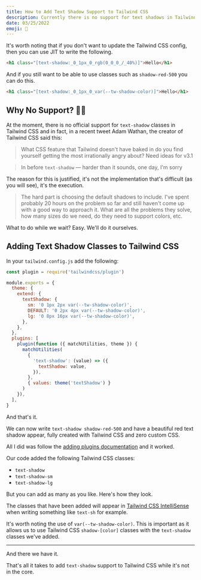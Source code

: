 ```yaml
---
title: How to Add Text Shadow Support to Tailwind CSS
description: Currently there is no support for text shadows in Tailwind CSS, even though it's one of the most requested features. Find out how to add it yourself.
date: 03/25/2022
emoji: 👤
---
```


It's worth noting that if you don't want to update the Tailwind CSS config, then you can use JIT to write the following.

```html
<h1 class="[text-shadow:_0_1px_0_rgb(0_0_0_/_40%)]">Hello</h1>
```

And if you still want to be able to use classes such as `shadow-red-500` you can do this.

```html
<h1 class="[text-shadow:_0_1px_0_var(--tw-shadow-color)]">Hello</h1>
```

## Why No Support? 🤷‍♂️

At the moment, there is no official support for `text-shadow` classes in Tailwind CSS and in fact, in a recent tweet Adam Wathan, the creator of Tailwind CSS said this:

> What CSS feature that Tailwind doesn't have baked in do you find yourself getting the most irrationally angry about? Need ideas for v3.1

> In before `text-shadow` — harder than it sounds, one day, I'm sorry

The reason for this is justified, it's not the implementation that's difficult (as you will see), it's the execution.

> The hard part is choosing the default shadows to include. I've spent probably 20 hours on the problem so far and still haven't come up with a good way to approach it. What are all the problems they solve, how many sizes do we need, do they need to support colors, etc.

What to do while we wait? Easy. We'll do it ourselves.

## Adding Text Shadow Classes to Tailwind CSS

In your `tailwind.config.js` add the following:

```js
const plugin = require('tailwindcss/plugin')

module.exports = {
  theme: {
    extend: {
      textShadow: {
        sm: '0 1px 2px var(--tw-shadow-color)',
        DEFAULT: '0 2px 4px var(--tw-shadow-color)',
        lg: '0 8px 16px var(--tw-shadow-color)',
      },
    },
  },
  plugins: [
    plugin(function ({ matchUtilities, theme }) {
      matchUtilities(
        {
          'text-shadow': (value) => ({
            textShadow: value,
          }),
        },
        { values: theme('textShadow') }
      )
    }),
  ],
}
```

And that's it.

We can now write `text-shadow shadow-red-500` and have a beautiful red text shadow appear, fully created with Tailwind CSS and zero custom CSS.

All I did was follow the [adding plugins documentation](https://tailwindcss.com/docs/plugins#adding-utilities) and it worked.

Our code added the following Tailwind CSS classes:

- `text-shadow`
- `text-shadow-sm`
- `text-shadow-lg`

But you can add as many as you like. Here's how they look.

<BlogPreview
  previewId="text-shadow"
  previewTitle="Text Shadow Example"
  previewContainer="grid min-h-screen place-content-center p-8"
/>

The classes that have been added will appear in [Tailwind CSS IntelliSense](https://tailwindcss.com/docs/editor-setup#intelli-sense-for-vs-code) when writing something like `text-sh` for example.

It's worth noting the use of `var(--tw-shadow-color)`. This is important as it allows us to use Tailwind CSS `shadow-[color]` classes with the `text-shadow` classes we've added.

---

And there we have it.

That's all it takes to add `text-shadow` support to Tailwind CSS while it's not in the core.
